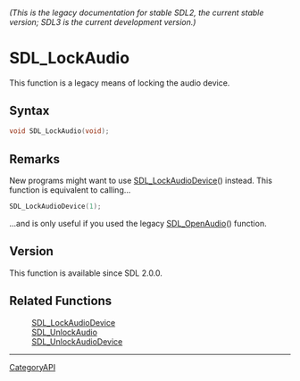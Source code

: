 ====== (This is the legacy documentation for stable SDL2, the current stable version; SDL3 is the current development version.) ======
= SDL_LockAudio =

This function is a legacy means of locking the audio device.

== Syntax ==

<syntaxhighlight lang='c'>
void SDL_LockAudio(void);
</syntaxhighlight>

== Remarks ==

New programs might want to use [[SDL_LockAudioDevice]]() instead. This
function is equivalent to calling...

<syntaxhighlight lang='c'>
SDL_LockAudioDevice(1);
</syntaxhighlight>

...and is only useful if you used the legacy [[SDL_OpenAudio]]() function.

== Version ==

This function is available since SDL 2.0.0.

== Related Functions ==

:[[SDL_LockAudioDevice]]
:[[SDL_UnlockAudio]]
:[[SDL_UnlockAudioDevice]]

----
[[CategoryAPI]]


